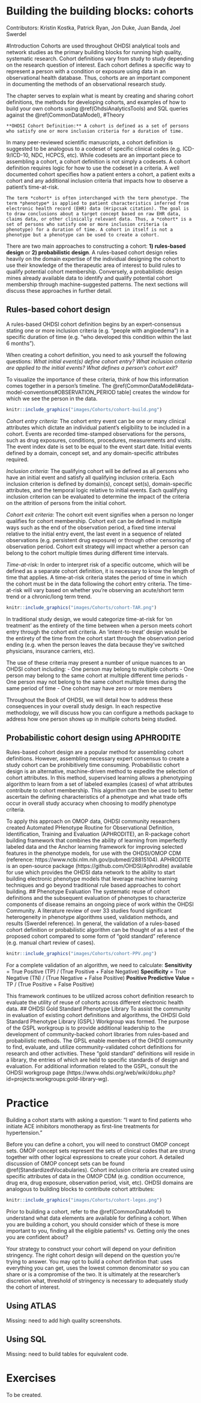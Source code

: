 # Building the building blocks: cohorts {#Cohorts}

Contributors: Kristin Kostka, Patrick Ryan, Jon Duke, Juan Banda, Joel Swerdel

#Introduction
Cohorts are used throughout OHDSI analytical tools and network studies as the primary building blocks for running high quality, systematic research. Cohort definitions vary from study to study depending on the research question of interest. Each cohort defines a specific way to represent a person with a condition or exposure using data in an observational health database. Thus, cohorts are an important component in documenting the methods of an observational research study. 

The chapter serves to explain what is meant by creating and sharing cohort definitions, the methods for developing cohorts, and examples of how to build your own cohorts using \@ref(OhdsiAnalyticsTools) and SQL queries against the \@ref(CommonDataModel),
#Theory
```block2
**OHDSI Cohort Definition:** A cohort is defined as a set of persons who satisfy one or more inclusion criteria for a duration of time. 
```
In many peer-reviewed scientific manuscripts, a cohort definition is suggested to be analogous to a codeset of specific clinical codes (e.g. ICD-9/ICD-10, NDC, HCPCS, etc). While codesets are an important piece to assembling a cohort, a cohort definition is not simply a codesets. A cohort definition requires logic for how to use the codeset in a criteria. A well documented cohort specifies how a patient enters a cohort, a patient exits a cohort and any additional inclusion criteria that impacts how to observe a patient’s time-at-risk. 

```block2
The term *cohort* is often interchanged with the term phenotype. The term *phenotype* is applied to patient characteristics inferred from electronic health record (EHR) data (Hripcsak citation). The goal is to draw conclusions about a target concept based on raw EHR data, claims data, or other clinically relevant data. Thus, a *cohort* is a set of persons who satisfy one or more inclusion criteria (a phenotype) for a duration of time. A cohort in itself is not a phenotype but a phenotype can be used to create a cohort.
```

There are two main approaches to constructing a cohort: **1) rules-based design** or **2) probabilistic design**. A rules-based cohort design relies heavily on the domain expertise of the individual designing the cohort to use their knowledge of the therapeutic area of interest to build rules to qualify potential cohort membership. Conversely, a probabilistic design mines already available data to identify and qualify potential cohort membership through machine-suggested patterns. The next sections will discuss these approaches in further detail.

## Rules-based cohort design
A rules-based OHDSI cohort definition begins by an expert-consensus stating one or more inclusion criteria (e.g. “people with angioedema”) in a specific duration of time (e.g. “who developed this condition within the last 6 months”). 

When creating a cohort definition, you need to ask yourself the following questions:
*What initial event(s) define cohort entry?*
*What inclusion criteria are applied to the initial events?*
*What defines a person’s cohort exit?*

To visualize the importance of these criteria, think of how this information comes together in a person’s timeline. The \@ref(CommonDataModell#data-model-conventions#OBSERVATION_PERIOD table] creates the window for which we see the person in the data. 
```r
knitr::include_graphics("images/Cohorts/cohort-build.png")
```

*Cohort entry criteria:* The cohort entry event can be one or many clinical attributes which dictate an individual patient’s eligibility to be included in a cohort. Events are recorded time-stamped observations for the persons, such as drug exposures, conditions, procedures, measurements and visits. The event index date is set to be equal to the event start date. Initial events defined by a domain, concept set, and any domain-specific attributes required. 

*Inclusion criteria:* The qualifying cohort will be defined as all persons who have an initial event and satisfy all qualifying inclusion criteria. Each inclusion criterion is defined by domain(s), concept set(s), domain-specific attributes, and the temporal logic relative to initial events. Each qualifying inclusion criterion can be evaluated to determine the impact of the criteria on the attrition of persons from the initial cohort.

*Cohort exit criteria:* The cohort exit event signifies when a person no longer qualifies for cohort membership. Cohort exit can be defined in multiple ways such as the end of the observation period, a fixed time interval relative to the initial entry event, the last event in a sequence of related observations (e.g. persistent drug exposure) or through other censoring of observation period. Cohort exit strategy will impact whether a person can belong to the cohort multiple times during different time intervals.

*Time-at-risk:* In order to interpret risk of a specific outcome, which will be defined as a separate cohort definition, it is necessary to know the length of time that applies. A time-at-risk criteria states the period of time in which the cohort must be in the data following the cohort entry criteria. The time-at-risk will vary based on whether you’re observing an acute/short term trend or a chronic/long term trend.

```r
knitr::include_graphics("images/Cohorts/cohort-TAR.png")
```

In traditional study design, we would categorize time-at-risk for ‘on treatment’ as the entirety of the  time between when a person meets cohort entry through the cohort exit criteria. An ‘intent-to-treat’ design would be the entirety of the time from the cohort start through the observation period ending (e.g. when the person leaves the data because they’ve switched physicians, insurance carriers, etc).

The use of these criteria may present a number of unique nuances to an OHDSI cohort including:
- One person may belong to multiple cohorts
- One person may belong to the same cohort at multiple different time periods
- One person may not belong to the same cohort multiple times during the same period of time
- One cohort may have zero or more members

Throughout the Book of OHDSI, we will detail how to address these consequences in your overall study design. In each respective methodology, we will discuss how you can configure a methods package to address how one person shows up in multiple cohorts being studied.

## Probabilistic cohort design using APHRODITE
Rules-based cohort design are a popular method for assembling cohort definitions. However, assembling necessary expert consensus to create a study cohort can be prohibitively time consuming. Probabilistic cohort design is an alternative, machine-driven method to expedite the selection of cohort attributes. In this method, supervised learning allows a phenotyping algorithm to learn from a set of labeled examples (cases) of what attributes contribute to cohort membership. This algorithm can then be used to better ascertain the defining characteristics of a phenotype and what trade offs occur in overall study accuracy when choosing to modify phenotype criteria.

To apply this approach on OMOP data, OHDSI community researchers created Automated PHenotype Routine for Observational Definition, Identification, Training and Evaluation (APHRODITE), an R-package cohort building framework that combines the ability of learning from imperfectly labeled data and the Anchor learning framework for improving selected features in the phenotype models, for use with the OHDSI/OMOP CDM (reference: https://www.ncbi.nlm.nih.gov/pubmed/28815104). APHRODITE is an open-source package (https://github.com/OHDSI/Aphrodite) available for use which provides the OHDSI data network to the ability to start building electronic phenotype models that leverage machine learning techniques and go beyond traditional rule based approaches to cohort building. 
## Phenotype Evaluation
The systematic reuse of cohort definitions and the subsequent evaluation of phenotypes to characterize components of disease remains an ongoing piece of work within the OHDSI Community. A literature review of over 33 studies found significant heterogeneity in phenotype algorithms used, validation methods, and results (Swerdel reference). In general, the validation of a rules-based cohort definition or probabilistic algorithm can be thought of as a test of the proposed cohort compared to some form of “gold standard” reference (e.g. manual chart review of cases).

```r
knitr::include_graphics("images/Cohorts/cohort-PPV.png")
```

For a complete validation of an algorithm, we need to calculate:
**Sensitivity** = True Positive (TP) / (True Positive + False Negative)
**Specificity** = True Negative (TN) / (True Negative + False Positive)
**Positive Predictive Value** = TP / (True Positive + False Positive)

This framework continues to be utilized across cohort definition research to evaluate the utility of reuse of cohorts across different electronic health data. 
## OHDSI Gold Standard Phenotype Library
To assist the community in evaluation of existing cohort definitions and algorithms, the OHDSI Gold Standard Phenotype Library (GSPL) Workgroup was formed. The purpose of the GSPL workgroup is to provide additional leadership to the development of community-backed cohort libraries from rules-based and probabilistic methods. The GPSL enable members of the OHDSI community to find, evaluate, and utilize community-validated cohort definitions for research and other activities. These “gold standard” definitions will reside in a library, the entries of which are held to specific standards of design and evaluation. For additional information related to the GSPL, consult the OHDSI workgroup page (https://www.ohdsi.org/web/wiki/doku.php?id=projects:workgroups:gold-library-wg).

# Practice
Building a cohort starts with asking a question: “I want to find patients who initiate ACE inhibitors monotherapy as first-line treatments for hypertension.”

Before you can define a cohort, you will need to construct OMOP concept sets. OMOP concept sets represent the sets of clinical codes that are strung together with other logical expressions to create your cohort. A detailed discussion of OMOP concept sets can be found \@ref(StandardizedVocabularies). Cohort inclusion criteria are created using specific attributes of data in the OMOP CDM (e.g. condition occurrence, drug era, drug exposure, observation period, visit, etc). OHDSI domains are analogous to building blocks to contribute cohort attributes:

```r
knitr::include_graphics("images/Cohorts/cohort-legos.png")
```
Prior to building a cohort, refer to the \@ref(CommonDataModel) to understand what data elements are available for defining a cohort.  When you are building a cohort, you should consider which of these is more important to you, finding all the eligible patients? *vs.* Getting only the ones you are confident about?

Your strategy to construct your cohort will depend on your definition stringency. The right cohort design will depend on the question you’re trying to answer. You may opt to build a cohort definition that: uses everything you can get, uses the lowest common denominator so you can share or is a compromise of the two. It is ultimately at the researcher’s discretion what, threshold of stringency is necessary to adequately study the cohort of interest.

## Using ATLAS
Missing: need to add high quality screenshots.

## Using SQL
Missing: need to build tables for equivalent code.

# Exercises
To be created.

